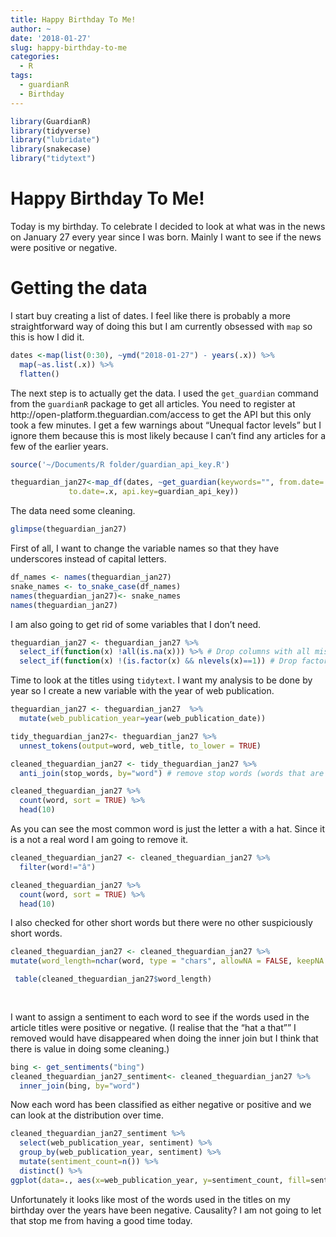 ```yaml
---
title: Happy Birthday To Me!
author: ~
date: '2018-01-27'
slug: happy-birthday-to-me
categories:
  - R
tags:
  - guardianR
  - Birthday
---
```


```r
library(GuardianR)
library(tidyverse)
library("lubridate")
library(snakecase)
library("tidytext")
```


# Happy Birthday To Me!

Today is my birthday. To celebrate I decided to look at what was in the news on January 27 every year since I was born. Mainly I want to see if the news were positive or negative.

# Getting the data
I start buy creating a list of dates. I feel like there is probably a more straightforward way of doing this but I am currently obsessed with `map` so this is how I did it. 

```r
dates <-map(list(0:30), ~ymd("2018-01-27") - years(.x)) %>% 
  map(~as.list(.x)) %>% 
  flatten()
```

The next step is to actually get the data. I used the `get_guardian` command from the `guardianR` package to get all articles. You need to register at http://open-platform.theguardian.com/access to get the API but this only took a few minutes. I get a few warnings about "Unequal factor levels" but I ignore them because this is most likely because I can't find any articles for a few of the earlier years. 

```r
source('~/Documents/R folder/guardian_api_key.R')
```

```r

theguardian_jan27<-map_df(dates, ~get_guardian(keywords="", from.date=.x, 
             to.date=.x, api.key=guardian_api_key)) 
```

The data need some cleaning. 
```r
glimpse(theguardian_jan27)
```

First of all, I want to change the variable names so that they have underscores instead of capital letters.

```r
df_names <- names(theguardian_jan27)
snake_names <- to_snake_case(df_names)
names(theguardian_jan27)<- snake_names
names(theguardian_jan27)
```

I am also going to get rid of some variables that I don't need. 
```r
theguardian_jan27 <- theguardian_jan27 %>% 
  select_if(function(x) !all(is.na(x))) %>% # Drop columns with all missing values
  select_if(function(x) !(is.factor(x) && nlevels(x)==1)) # Drop factors with only one level
```


Time to look at the titles using `tidytext`. I want my analysis to be done by year so I create a new variable with the year of web publication.
```r

theguardian_jan27 <- theguardian_jan27  %>% 
  mutate(web_publication_year=year(web_publication_date))

tidy_theguardian_jan27<- theguardian_jan27 %>%
  unnest_tokens(output=word, web_title, to_lower = TRUE)

cleaned_theguardian_jan27 <- tidy_theguardian_jan27 %>% 
  anti_join(stop_words, by="word") # remove stop words (words that are very common)

cleaned_theguardian_jan27 %>%
  count(word, sort = TRUE) %>% 
  head(10)

```
As you can see the most common word is just the letter a with a hat. Since it is a not a real word I am going to remove it. 
```r
cleaned_theguardian_jan27 <- cleaned_theguardian_jan27 %>% 
  filter(word!="â")

cleaned_theguardian_jan27 %>%
  count(word, sort = TRUE) %>% 
  head(10)

```

I also checked for other short words but there were no other suspiciously short words.

```r
cleaned_theguardian_jan27 <- cleaned_theguardian_jan27 %>% 
mutate(word_length=nchar(word, type = "chars", allowNA = FALSE, keepNA = NA)) 

 table(cleaned_theguardian_jan27$word_length)
 
 
```

I want to assign a sentiment to each word to see if the words used in the article titles were positive or negative. (I realise that the "hat a that"" I removed would have disappeared when doing the inner join but I think that there is value in doing some cleaning.)
```r
bing <- get_sentiments("bing")
cleaned_theguardian_jan27_sentiment<- cleaned_theguardian_jan27 %>%
  inner_join(bing, by="word") 

```

Now each word has been classified as either negative or positive and we can look at the distribution over time.

```r

cleaned_theguardian_jan27_sentiment %>% 
  select(web_publication_year, sentiment) %>% 
  group_by(web_publication_year, sentiment) %>% 
  mutate(sentiment_count=n()) %>% 
  distinct() %>% 
ggplot(data=., aes(x=web_publication_year, y=sentiment_count, fill=sentiment)) + geom_col() + ylab("Count") + xlab("Year of publication") + ggtitle("Sentiment of words in titles")
```


Unfortunately it looks like most of the words used in the titles on my birthday over the years have been negative. Causality? I am not going to let that stop me from having a good time today. 


